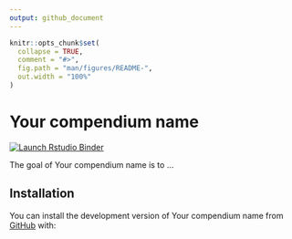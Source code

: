 ```yaml
---
output: github_document
---
```


<!-- README.md is generated from README.Rmd. Please edit that file -->

```r
knitr::opts_chunk$set(
  collapse = TRUE,
  comment = "#>",
  fig.path = "man/figures/README-",
  out.width = "100%"
)
```

# Your compendium name

<!-- badges: start -->
[![Launch Rstudio Binder](http://mybinder.org/badge_logo.svg)](https://mybinder.org/v2/gh/viv3kanand/test/master?urlpath=rstudio)
<!-- badges: end -->

The goal of Your compendium name is to ...

## Installation

You can install the development version of Your compendium name from [GitHub](https://github.com/) with:
